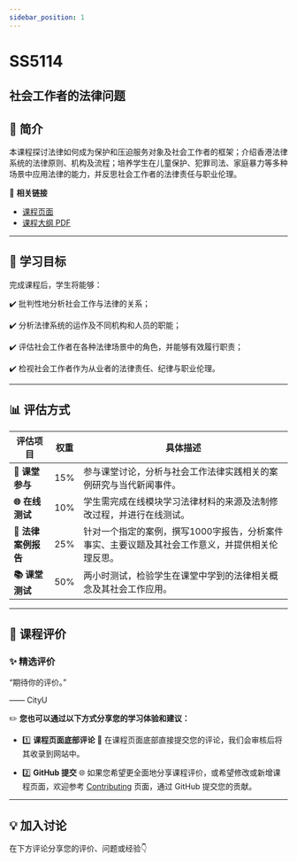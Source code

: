 ```yaml
---
sidebar_position: 1
---
```


# SS5114
## 社会工作者的法律问题

## **📘 简介**
本课程探讨法律如何成为保护和压迫服务对象及社会工作者的框架；介绍香港法律系统的法律原则、机构及流程；培养学生在儿童保护、犯罪司法、家庭暴力等多种场景中应用法律的能力，并反思社会工作者的法律责任与职业伦理。

🔗 **相关链接**
- [课程页面](https://www.cityu.edu.hk/catalogue/pg/202425/course/SS5114.htm)
- [课程大纲 PDF](https://www.cityu.edu.hk/catalogue/pg/202425/course/SS5114.pdf)

---

## **🎯 学习目标**

完成课程后，学生将能够：

✔️ 批判性地分析社会工作与法律的关系；

✔️ 分析法律系统的运作及不同机构和人员的职能；

✔️ 评估社会工作者在各种法律场景中的角色，并能够有效履行职责；

✔️ 检视社会工作者作为从业者的法律责任、纪律与职业伦理。

---

## **📊 评估方式**

| **评估项目**              | **权重** | **具体描述**                                                                                       |
|-------------------------|---------|---------------------------------------------------------------------------------------------------|
| **📝 课堂参与**           | 15%     | 参与课堂讨论，分析与社会工作法律实践相关的案例研究与当代新闻事件。                                               |
| **🌐 在线测试**           | 10%     | 学生需完成在线模块学习法律材料的来源及法制修改过程，并进行在线测试。                                               |
| **📄 法律案例报告**        | 25%     | 针对一个指定的案例，撰写1000字报告，分析案件事实、主要议题及其社会工作意义，并提供相关伦理反思。                        |
| **📚 课堂测试**           | 50%     | 两小时测试，检验学生在课堂中学到的法律相关概念及其社会工作应用。                                                 |

---

## **💬 课程评价**

### ✨ **精选评价**
<div className={commentStyles.commentBox}>
    <p className={commentStyles.commentText}>
        “期待你的评价。”
    </p>
    <p className={commentStyles.commentAuthor}>—— CityU</p>
</div>

✏️ **您也可以通过以下方式分享您的学习体验和建议：**

- 1️⃣ **课程页面底部评论**
💬 在课程页面底部直接提交您的评论，我们会审核后将其收录到网站中。

- 2️⃣ **GitHub 提交**
🌐 如果您希望更全面地分享课程评价，或希望修改或新增课程页面，欢迎参考 [Contributing](https://penjc.github.io/cityU-navigator/contributing) 页面，通过 GitHub 提交您的贡献。

---

## **💡 加入讨论**

在下方评论分享您的评价、问题或经验👇
<Utterances />
